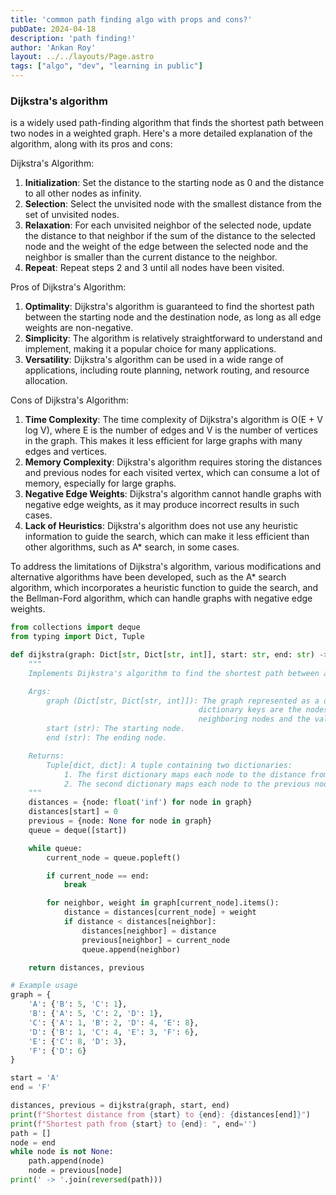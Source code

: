 ```yaml
---
title: 'common path finding algo with props and cons?'
pubDate: 2024-04-18
description: 'path finding!'
author: 'Ankan Roy'
layout: ../../layouts/Page.astro
tags: ["algo", "dev", "learning in public"]
---
```


### Dijkstra's algorithm 
is a widely used path-finding algorithm that finds the shortest path between two nodes in a weighted graph. Here's a more detailed explanation of the algorithm, along with its pros and cons:

Dijkstra's Algorithm:
1. **Initialization**: Set the distance to the starting node as 0 and the distance to all other nodes as infinity.
2. **Selection**: Select the unvisited node with the smallest distance from the set of unvisited nodes.
3. **Relaxation**: For each unvisited neighbor of the selected node, update the distance to that neighbor if the sum of the distance to the selected node and the weight of the edge between the selected node and the neighbor is smaller than the current distance to the neighbor.
4. **Repeat**: Repeat steps 2 and 3 until all nodes have been visited.

Pros of Dijkstra's Algorithm:
1. **Optimality**: Dijkstra's algorithm is guaranteed to find the shortest path between the starting node and the destination node, as long as all edge weights are non-negative.
2. **Simplicity**: The algorithm is relatively straightforward to understand and implement, making it a popular choice for many applications.
3. **Versatility**: Dijkstra's algorithm can be used in a wide range of applications, including route planning, network routing, and resource allocation.

Cons of Dijkstra's Algorithm:
1. **Time Complexity**: The time complexity of Dijkstra's algorithm is O(E + V log V), where E is the number of edges and V is the number of vertices in the graph. This makes it less efficient for large graphs with many edges and vertices.
2. **Memory Complexity**: Dijkstra's algorithm requires storing the distances and previous nodes for each visited vertex, which can consume a lot of memory, especially for large graphs.
3. **Negative Edge Weights**: Dijkstra's algorithm cannot handle graphs with negative edge weights, as it may produce incorrect results in such cases.
4. **Lack of Heuristics**: Dijkstra's algorithm does not use any heuristic information to guide the search, which can make it less efficient than other algorithms, such as A* search, in some cases.

To address the limitations of Dijkstra's algorithm, various modifications and alternative algorithms have been developed, such as the A* search algorithm, which incorporates a heuristic function to guide the search, and the Bellman-Ford algorithm, which can handle graphs with negative edge weights.

```python
from collections import deque
from typing import Dict, Tuple

def dijkstra(graph: Dict[str, Dict[str, int]], start: str, end: str) -> Tuple[dict, dict]:
    """
    Implements Dijkstra's algorithm to find the shortest path between a start and end node in a weighted graph.

    Args:
        graph (Dict[str, Dict[str, int]]): The graph represented as a dictionary of dictionaries, where the outer
                                          dictionary keys are the nodes and the inner dictionary keys are the
                                          neighboring nodes and the values are the weights of the edges.
        start (str): The starting node.
        end (str): The ending node.

    Returns:
        Tuple[dict, dict]: A tuple containing two dictionaries:
            1. The first dictionary maps each node to the distance from the start node.
            2. The second dictionary maps each node to the previous node in the shortest path.
    """
    distances = {node: float('inf') for node in graph}
    distances[start] = 0
    previous = {node: None for node in graph}
    queue = deque([start])

    while queue:
        current_node = queue.popleft()

        if current_node == end:
            break

        for neighbor, weight in graph[current_node].items():
            distance = distances[current_node] + weight
            if distance < distances[neighbor]:
                distances[neighbor] = distance
                previous[neighbor] = current_node
                queue.append(neighbor)

    return distances, previous

# Example usage
graph = {
    'A': {'B': 5, 'C': 1},
    'B': {'A': 5, 'C': 2, 'D': 1},
    'C': {'A': 1, 'B': 2, 'D': 4, 'E': 8},
    'D': {'B': 1, 'C': 4, 'E': 3, 'F': 6},
    'E': {'C': 8, 'D': 3},
    'F': {'D': 6}
}

start = 'A'
end = 'F'

distances, previous = dijkstra(graph, start, end)
print(f"Shortest distance from {start} to {end}: {distances[end]}")
print(f"Shortest path from {start} to {end}: ", end='')
path = []
node = end
while node is not None:
    path.append(node)
    node = previous[node]
print(' -> '.join(reversed(path)))
```